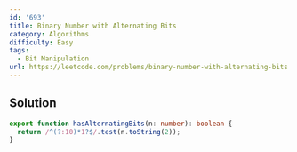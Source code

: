 ```yaml
---
id: '693'
title: Binary Number with Alternating Bits
category: Algorithms
difficulty: Easy
tags:
  - Bit Manipulation
url: https://leetcode.com/problems/binary-number-with-alternating-bits
---
```


## Solution

```typescript filename="solution.ts" copy
export function hasAlternatingBits(n: number): boolean {
  return /^(?:10)*1?$/.test(n.toString(2));
}
```
